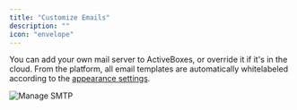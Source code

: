 ```yaml
---
title: "Customize Emails"
description: ""
icon: "envelope"
---
```


<Snippet file="enterprise-feature.mdx" />

You can add your own mail server to ActiveBoxes, or override it if it's in the cloud. From the platform, all email templates are automatically whitelabeled according to the [appearance settings](https://www.activeboxes.org/docs/platform/appearance).

![Manage SMTP](/resources/screenshots/manage-smtp.png)
